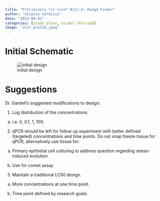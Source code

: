 ```yaml
---
title: "Preliminary *in vivo* NiCl~2~ Range Finder"
author: "Celeste Valdivia"
date: "2023-09-01"
categories: [study plans, nickel chloride]
image: "init_prelim.jpeg"
---
```


# Initial Schematic

![initial design](init_prelim.jpeg)

# Suggestions

Dr. Gardell's suggested modifications to design:

1.  Log distribution of the concentrations.

```{=html}
<!-- -->
```
a.  i.e. 0, 0.1, 1, 100.

```{=html}
<!-- -->
```
2.  qPCR should be left for follow up experiment with better defined (targeted) concentrations and time points. Do not snap freeze tissue for qPCR, alternatively use tissue for:

```{=html}
<!-- -->
```
a.  Primary epithelial cell culturing to address question regarding stress-induced evolution

b.  Use for comet assay

```{=html}
<!-- -->
```
3.  Maintain a traditional LC50 design.

```{=html}
<!-- -->
```
a.  More concentrations at one time point.

b.  Time point defined by research goals.
